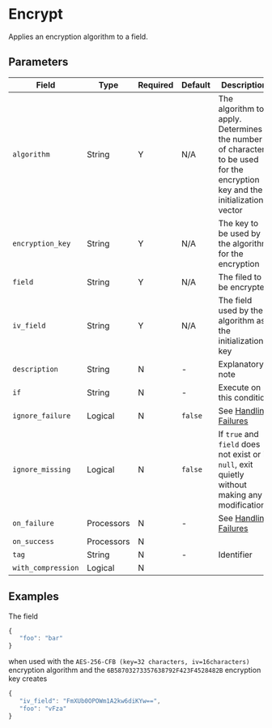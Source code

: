 
# Encrypt

<Synopsis>
Applies an encryption algorithm to a field.
</Synopsis>

## Parameters

|Field|Type|Required|Default|Description|
|---|---|---|---|---|
|`algorithm`|String|Y|N/A|The algorithm to apply. Determines the number of characters to be used for the encryption key and the initialization vector|
|`encryption_key`|String|Y|N/A|The key to be used by the algorithm for the encryption|
|`field`|String|Y|N/A|The filed to be encrypted|
|`iv_field`|String|Y|N/A|The field used by the algorithm as the initialization key|
|`description`|String|N|-|Explanatory note|
|`if`|String|N|-|Execute on this condition|
|`ignore_failure`|Logical|N|`false`|See [Handling Failures](../handling-failures.mdx)|
|`ignore_missing`|Logical|N|`false`|If `true` and `field` does not exist or is `null`, exit quietly without making any modifications|
|`on_failure`|Processors|N|-|See [Handling Failures](../handling-failures.mdx)|
|`on_success`|Processors|N|||
|`tag`|String|N|-|Identifier|
|`with_compression`|Logical|N|||

## Examples

The field

```js
{
   "foo": "bar"
}
```

when used with the `AES-256-CFB (key=32 characters, iv=16characters)` encryption algorithm and the `6B58703273357638792F423F4528482B` encryption key creates

```js
{
   "iv_field": "FmXUb0OPOWm1A2kw6diKYw==",
   "foo": "vFza"
}
```
